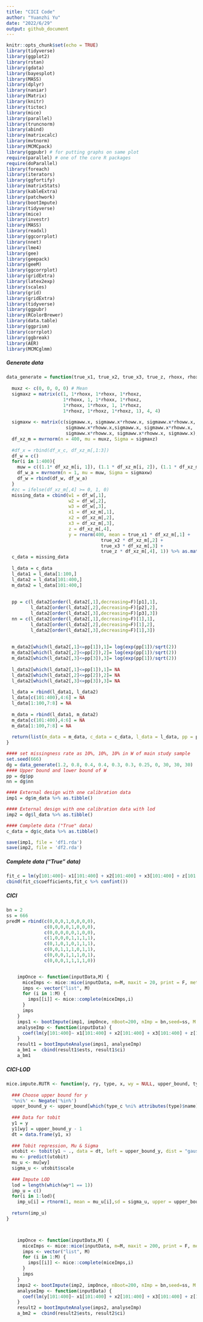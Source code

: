 ---
title: "CICI Code"
author: "Yuanzhi Yu"
date: "2022/6/29"
output: github_document
---

```{r setup, include=FALSE}
knitr::opts_chunk$set(echo = TRUE)
library(tidyverse)
library(ggplot2)
library(rstan)
library(gdata)
library(bayesplot)
library(MASS)
library(dplyr)
library(naniar)
library(Matrix)
library(knitr)
library(tictoc)
library(mice)
library(parallel)
library(truncnorm)
library(abind)
library(matrixcalc)
library(mvtnorm)
library(MCMCpack)
library(ggpubr) # for putting graphs on same plot
require(parallel) # one of the core R packages
require(doParallel)
library(foreach)
library(iterators)
library(ggfortify)
library(matrixStats)
library(kableExtra)
library(patchwork)
library(bootImpute)
library(tidyverse)
library(mice)
library(investr)
library(MASS)
library(readxl)
library(ggcorrplot)
library(nnet)
library(lme4)
library(gee)
library(geepack)
library(geeM)
library(ggcorrplot)
library(gridExtra)
library(latex2exp)
library(scales)
library(grid)
library(gridExtra)
library(tidyverse)
library(ggpubr)
library(RColorBrewer)
library(data.table)
library(ggprism)
library(corrplot)
library(ggbreak)
library(AER)
library(MCMCglmm)
```

##### Generate data

```{r}
data_generate = function(true_x1, true_x2, true_x3, true_z, rhoxx, rhoxz, sigmaww.x, rhoww.x, p1, p2, p3){
  
  muxz <- c(0, 0, 0, 0) # Mean
  sigmaxz = matrix(c(1, 1*rhoxx, 1*rhoxx, 1*rhoxz, 
                     1*rhoxx, 1, 1*rhoxx, 1*rhoxz, 
                     1*rhoxx, 1*rhoxx, 1, 1*rhoxz, 
                     1*rhoxz, 1*rhoxz, 1*rhoxz, 1), 4, 4)
  
  sigmaxw <- matrix(c(sigmaww.x, sigmaww.x*rhoww.x, sigmaww.x*rhoww.x, 
                      sigmaww.x*rhoww.x,sigmaww.x, sigmaww.x*rhoww.x, 
                      sigmaww.x*rhoww.x, sigmaww.x*rhoww.x, sigmaww.x), 3, 3)
  df_xz_m = mvrnorm(n = 400, mu = muxz, Sigma = sigmaxz)
  
  #df_x = rbind(df_x_c, df_xz_m[,1:3])
  df_w = c()
  for(i in 1:400){
    muw = c((1.1* df_xz_m[i, 1]), (1.1 * df_xz_m[i, 2]), (1.1 * df_xz_m[i, 3]))
    df_w_a = mvrnorm(n = 1, mu = muw, Sigma = sigmaxw)
    df_w = rbind(df_w, df_w_a)
  }
  #zc = ifelse(df_xz_m[,4] >= 0, 1, 0)
  missing_data = cbind(w1 = df_w[,1],
                       w2 = df_w[,2],
                       w3 = df_w[,3],
                       x1 = df_xz_m[,1],
                       x2 = df_xz_m[,2],
                       x3 = df_xz_m[,3],
                       z = df_xz_m[,4], 
                       y = rnorm(400, mean = true_x1 * df_xz_m[,1] + 
                                   true_x2 * df_xz_m[,2] + 
                                   true_x3 * df_xz_m[,3] + 
                                   true_z * df_xz_m[,4], 1)) %>% as.matrix()
  c_data = missing_data
  
  l_data = c_data
  l_data1 = l_data[1:100,]
  l_data2 = l_data[101:400,]
  m_data2 = l_data[101:400,]
  
  
  pp = c(l_data2[order(l_data2[,1],decreasing=F)[p1],1],
         l_data2[order(l_data2[,2],decreasing=F)[p2],2],
         l_data2[order(l_data2[,3],decreasing=F)[p3],3])
  nn = c(l_data2[order(l_data2[,1],decreasing=F)[1],1],
         l_data2[order(l_data2[,2],decreasing=F)[1],2],
         l_data2[order(l_data2[,3],decreasing=F)[1],3])
  
  
  m_data2[which(l_data2[,1]<=pp[1]),1]= log(exp(pp[1])/sqrt(2))
  m_data2[which(l_data2[,2]<=pp[2]),2]= log(exp(pp[1])/sqrt(2))
  m_data2[which(l_data2[,3]<=pp[3]),3]= log(exp(pp[1])/sqrt(2))
  
  l_data2[which(l_data2[,1]<=pp[1]),1]= NA
  l_data2[which(l_data2[,2]<=pp[2]),2]= NA
  l_data2[which(l_data2[,3]<=pp[3]),3]= NA
  
  l_data = rbind(l_data1, l_data2)
  l_data[c(101:400),4:6] = NA
  l_data[1:100,7:8] = NA
  
  m_data = rbind(l_data1, m_data2)
  m_data[c(101:400),4:6] = NA
  m_data[1:100,7:8] = NA
  
  return(list(m_data = m_data, c_data = c_data, l_data = l_data, pp = pp, nn = nn))
}

#### set missingness rate as 10%, 10%, 10% in W of main study sample
set.seed(666)
dg = data_generate(1.2, 0.8, 0.4, 0.4, 0.3, 0.3, 0.25, 0, 30, 30, 30)
#### Upper bound and lower bound of W
pp = dg$pp
nn = dg$nn

#### External design with one calibration data
imp1 = dg$m_data %>% as.tibble()

#### External design with one calibration data with lod
imp2 = dg$l_data %>% as.tibble()

#### Complete data ("True" data)
c_data = dg$c_data %>% as.tibble()

```

```{r}
save(imp1, file = 'df1.rda')
save(imp2, file = 'df2.rda')
```


##### Complete data ("True" data) 

```{r}
fit_c = lm(y[101:400]~ x1[101:400] + x2[101:400] + x3[101:400] + z[101:400],data=c_data)
cbind(fit_c$coefficients,fit_c %>% confint())
```



##### CICI

```{r}
bn = 2
ss = 666
predM = rbind(c(0,0,0,1,0,0,0,0), 
              c(0,0,0,0,1,0,0,0), 
              c(0,0,0,0,0,1,0,0),
              c(1,0,0,0,1,1,1,1), 
              c(0,1,0,1,0,1,1,1), 
              c(0,0,1,1,1,0,1,1), 
              c(0,0,0,1,1,1,0,1),
              c(0,0,0,1,1,1,1,0))


    impOnce <- function(inputData,M) {
      miceImps <- mice::mice(inputData, m=M, maxit = 20, print = F, method = "norm", predictorMatrix = predM, upper_bound = pp, type_c = colnames(imp2)) #, remove.collinear = FALSE
      imps <- vector("list", M)
      for (i in 1:M) {
        imps[[i]] <- mice::complete(miceImps,i)
      }
      imps
    }
    imps1 <- bootImpute(imp1, impOnce, nBoot=200, nImp = bn,seed=ss, M = bn) ### nboot = 200
    analyseImp <- function(inputData) {
      coef(lm(y[101:400]~ x1[101:400] + x2[101:400] + x3[101:400] + z[101:400],data=inputData))
    }
    result1 = bootImputeAnalyse(imps1, analyseImp)
    a_bm1 =  cbind(result1$ests, result1$ci) 
    a_bm1

```

##### CICI-LOD

```{r}
mice.impute.RUTR <- function(y, ry, type, x, wy = NULL, upper_bound, type_c,...){ 
  
  ### Choose upper bound for y
  '%ni%' <- Negate('%in%')
  upper_bound_y <- upper_bound[which(type_c %ni% attributes(type)$name)[1]]
  
  ### Data for tobit
  y1 = y
  y1[wy] = upper_bound_y - 1 
  dt = data.frame(y1, x)
  
  ### Tobit regression, Mu & Sigma
  utobit <- tobit(y1 ~ ., data = dt, left = upper_bound_y, dist = "gaussian")
  mu <- predict(utobit) 
  mu_u <- mu[wy] 
  sigma_u <- utobit$scale 
  
  ### Impute LOD
  lod = length(which(wy*1 == 1))
  imp_u = c()
  for(i in 1:lod){
    imp_u[i] = rtnorm(1, mean = mu_u[i],sd = sigma_u, upper = upper_bound_y)}
  
  return(imp_u)
}



    impOnce <- function(inputData,M) {
      miceImps <- mice::mice(inputData, m=M, maxit = 200, print = F, method = c("RUTR", "RUTR", "RUTR", "norm", "norm", "norm", "norm", "norm"), predictorMatrix = predM, upper_bound = pp, type_c = colnames(imp2)) #, remove.collinear = FALSE
      imps <- vector("list", M)
      for (i in 1:M) {
        imps[[i]] <- mice::complete(miceImps,i)
      }
      imps
    }
    imps2 <- bootImpute(imp2, impOnce, nBoot=200, nImp = bn,seed=ss, M = bn) 
    analyseImp <- function(inputData) {
      coef(lm(y[101:400]~ x1[101:400] + x2[101:400] + x3[101:400] + z[101:400],data=inputData))
    }
    result2 = bootImputeAnalyse(imps2, analyseImp)
    a_bm2 =  cbind(result2$ests, result2$ci)
```

